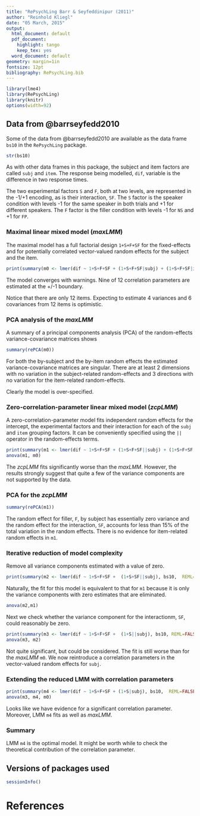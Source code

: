 ```yaml
---
title: "RePsychLing Barr & Seyfeddinipur (2011)"
author: "Reinhold Kliegl"
date: "05 March, 2015"
output:
  html_document: default
  pdf_document:
    highlight: tango
    keep_tex: yes
  word_document: default
geometry: margin=1in
fontsize: 12pt
bibliography: RePsychLing.bib
---
```

<!-- 
%\VignetteEngine{knitr::knitr}
%\VignetteIndexEntry{RePsychLing Barr & Seyfeddinipur (2011)}
-->

```r
library(lme4)
library(RePsychLing)
library(knitr)
options(width=92)
```

## Data from @barrseyfedd2010

Some of the data from @barrseyfedd2010 are available as the data frame `bs10` in the `RePsychLing` package.  

```r
str(bs10)
```

As with other data frames in this package, the subject and item factors are called `subj` and `item`.  The response being modelled, `dif`, variable is the difference in two response times.

The two experimental factors `S` and `F`, both at two levels, are represented in the -1/+1 encoding, as is their interaction, `SF`.  The `S` factor is the speaker condition with levels -1 for the same speaker in both trials and +1 for different speakers.  The `F` factor is the filler condition with levels -1 for `NS` and +1 for `FP`.

### Maximal linear mixed model (_maxLMM_)

The maximal model has a full factorial design `1+S+F+SF` for the fixed-effects and for potentially correlated vector-valued random effects for the subject and the item.

```r
print(summary(m0 <- lmer(dif ~ 1+S+F+SF + (1+S+F+SF|subj) + (1+S+F+SF|item), bs10, REML=FALSE)), corr=FALSE)
```

The model converges with warnings. Nine of 12 correlation parameters are estimated at the +/-1 boundary. 

Notice that there are only 12 items.  Expecting to estimate 4 variances and 6 covariances from 12 items is optimistic.

### PCA analysis of the _maxLMM_

A summary of a principal components analysis (PCA) of the random-effects variance-covariance
matrices shows
```r
summary(rePCA(m0))
```

For both the by-subject and the by-item random effects the estimated variance-covariance matrices are singular.  There are at least 2 dimensions with no variation in the subject-related random-effects and 3 directions with no variation for the item-related random-effects.

Clearly the model is over-specified.

### Zero-correlation-parameter linear mixed model (_zcpLMM_)

A zero-correlation-parameter model fits independent random effects for the intercept, the experimental factors and their interaction for each of the `subj` and `item` grouping factors.
It can be conveniently specified using the `||` operator in the random-effects terms.
```r
print(summary(m1 <- lmer(dif ~ 1+S+F+SF + (1+S+F+SF||subj) + (1+S+F+SF||item), bs10, REML=FALSE)), corr=FALSE)
anova(m1, m0)
```

The _zcpLMM_ fits significantly worse than the _maxLMM_. However, the results strongly suggest that quite a few of the variance components are not supported by the data. 

### PCA for the _zcpLMM_


```r
summary(rePCA(m1))
```

The random effect for filler, `F`, by subject has essentially zero variance and the random effect for the interaction, `SF`, accounts for less than 15% of the total variation in the random effects.  There is no evidence for item-related random effects in `m1`.

### Iterative reduction of model complexity

Remove all variance components estimated with a value of zero. 

```r
print(summary(m2 <- lmer(dif ~ 1+S+F+SF +  (1+S+SF||subj), bs10,  REML=FALSE)), corr=FALSE)
```

Naturally, the fit for this model is equivalent to that for `m1` because it is only the variance components with zero estimates that are eliminated.
```r
anova(m2,m1)
```

Next we check whether the variance component for the interactionm, `SF`, could reasonably be zero.

```r
print(summary(m3 <- lmer(dif ~ 1+S+F+SF +  (1+S||subj), bs10, REML=FALSE)), corr=FALSE)
anova(m3, m2)
```

Not quite significant, but could be considered. The fit is still worse than for the _maxLMM_ `m0`. We now reintroduce a correlation parameters in the vector-valued random effects for `subj`.

### Extending the reduced LMM with correlation parameters

```r
print(summary(m4 <- lmer(dif ~ 1+S+F+SF + (1+S|subj), bs10,  REML=FALSE)), corr=FALSE)
anova(m3, m4, m0)
```

Looks like we have evidence for a significant correlation parameter. Moreover, LMM `m4` fits as well as _maxLMM_. 

### Summary

LMM `m4` is the optimal model. It might be worth while to check the theoretical contribution of the correlation parameter.  

## Versions of packages used
```r
sessionInfo()
```

# References

